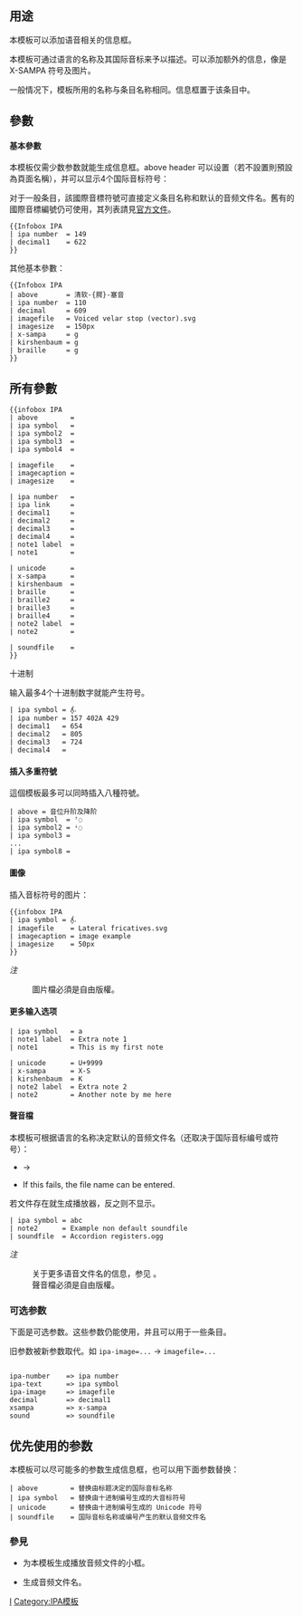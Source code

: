 {{documentation subpage}}
==用途==
本模板可以添加语音相关的信息框。

本模板可通过语言的名称及其国际音标来予以描述。可以添加额外的信息，像是 X-SAMPA 符号及图片。

一般情况下，模板所用的名称与条目名称相同。信息框置于该条目中。

==參數==
====基本參數====
本模板仅需少数参数就能生成信息框。above header 可以设置（若不設置則預設為頁面名稱），并可以显示4个国际音标符号：

对于一般条目，該國際音標符號可直接定义条目名称和默认的音频文件名。舊有的國際音標編號仍可使用，其列表請見[https://www.internationalphoneticassociation.org/sites/default/files/IPA_Number_chart_(C)2005.pdf 官方文件]。<!--'''十进制'''定义对应的十进制和 HTML 符号引用，模板会用这两个数字产生所有已知的信息。-->
{{Infobox IPA
| ipa number  = 149
| decimal1    = 622
}}
<pre>
{{Infobox IPA
| ipa number  = 149
| decimal1    = 622
}}</pre>
{{clear}}

其他基本參數：
{{Infobox IPA
| above       = 清软-{腭}-塞音
| ipa number  = 110
| decimal     = 609
| imagefile   = Voiced velar stop (vector).svg
| imagesize   = 150px
| x-sampa     = g
| kirshenbaum = g
| braille     = g
}}
<pre>{{Infobox IPA
| above       = 清软-{腭}-塞音
| ipa number  = 110
| decimal     = 609
| imagefile   = Voiced velar stop (vector).svg
| imagesize   = 150px
| x-sampa     = g
| kirshenbaum = g
| braille     = g
}}</pre>{{clear}}

==所有參數==
<pre>
{{infobox IPA
| above        =
| ipa symbol   =
| ipa symbol2  =
| ipa symbol3  =
| ipa symbol4  =

| imagefile    =
| imagecaption =
| imagesize    =

| ipa number   =
| ipa link     =
| decimal1     =
| decimal2     =
| decimal3     =
| decimal4     =
| note1 label  =
| note1        =

| unicode      =
| x-sampa      =
| kirshenbaum  =
| braille      = 
| braille2     = 
| braille3     = 
| braille4     = 
| note2 label  =
| note2        =

| soundfile    =
}}
</pre>

;十进制
输入最多4个十进制数字就能产生符号。
{{infobox IPA
| ipa symbol = ʎ̥˔
| ipa number = 157 402A 429
| decimal1   = 654
| decimal2   = 805
| decimal3   = 724
| decimal4   =
}}
<pre>
| ipa symbol = ʎ̥˔
| ipa number = 157 402A 429
| decimal1   = 654
| decimal2   = 805
| decimal3   = 724
| decimal4   =
</pre>
{{clear}}

====插入多重符號====
這個模板最多可以同時插入八種符號。
{{Infobox IPA
| above = 音位升阶及降阶
| ipa symbol  = ꜛ◌
| ipa symbol2 = ꜜ◌
| ipa symbol3 =
| ipa symbol8 =
}}
<pre>
| above = 音位升阶及降阶
| ipa symbol  = ꜛ◌
| ipa symbol2 = ꜜ◌
| ipa symbol3 =
...
| ipa symbol8 =
</pre>{{clear}}

====圖像====
插入音标符号的图片：
{{infobox IPA
| ipa symbol = ʎ̥˔
| imagefile    = Lateral fricatives.svg
| imagecaption = image example
| imagesize    = 50px
}}
<pre>
{{infobox IPA
| ipa symbol = ʎ̥˔
| imagefile    = Lateral fricatives.svg
| imagecaption = image example
| imagesize    = 50px
}}
</pre>

''注''
:圖片檔必須是自由版權。{{clear}}

====更多输入选项====
{{infobox IPA
| ipa symbol   = a
| note1 label  = Extra note 1
| note1        = This is my first note

| unicode      = U+9999
| x-sampa      = X-S
| kirshenbaum  = K
| note2 label  = Extra note 2
| note2        = Another note by me here
}}
<pre>
| ipa symbol   = a
| note1 label  = Extra note 1
| note1        = This is my first note

| unicode      = U+9999
| x-sampa      = X-S
| kirshenbaum  = K
| note2 label  = Extra note 2
| note2        = Another note by me here
</pre>{{clear}}
====聲音檔====
本模板可根据语言的名称决定默认的音频文件名（还取决于国际音标编号或符号）：
* {{tlx|IPA symbol|m}} &rarr; {{IPA audio filename|m|checkexist=no}}
* If this fails, the file name can be entered. <br/>

若文件存在就生成播放器，反之则不显示。

{{infobox IPA
| ipa symbol = abc
| note2      = Example non default soundfile
| soundfile  = Accordion registers.ogg
}}
<pre>
| ipa symbol = abc
| note2      = Example non default soundfile
| soundfile  = Accordion registers.ogg
</pre>

''注''
:关于更多语音文件名的信息，参见 {{tlx|IPA audio filename}}。
:聲音檔必須是自由版權。{{clear}}

===可选参数===
下面是可选参数。这些参数仍能使用，并且可以用于一些条目。

旧参数被新参数取代。如 <code>ipa-image=...</code> → <code>imagefile=...</code>
<pre>

ipa-number    => ipa number
ipa-text      => ipa symbol
ipa-image     => imagefile
decimal       => decimal1
xsampa        => x-sampa
sound         => soundfile
</pre>

==优先使用的参数==
本模板可以尽可能多的参数生成信息框，也可以用下面参数替换：
<pre>
| above        = 替换由标题决定的国际音标名称
| ipa symbol   = 替换由十进制编号生成的大音标符号
| unicode      = 替换由十进制编号生成的 Unicode 符号
| soundfile    = 国际音标名称或编号产生的默认音频文件名
</pre>

===參見===
* {{tl|IPA soundbox}} 为本模板生成播放音频文件的小框。
* {{tl|IPA audio filename}} 生成音频文件名。
{{IPA templates}}
<includeonly>
[[Category:语言信息框模板|I]]
[[Category:IPA模板]]

</includeonly>